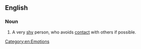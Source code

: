 ==English==

===Noun===
{{en-noun|head=[[shrinking]] [[violet]]}}

# {{context|idiomatic|lang=en}} A very [[shy]] person, who avoids [[contact]] with others if possible.

[[Category:en:Emotions]]